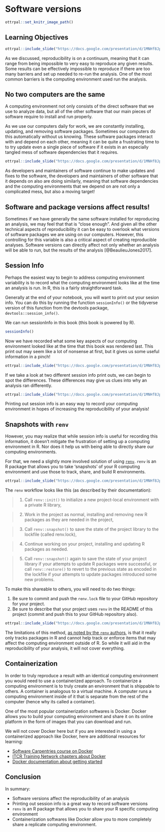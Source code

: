 
# Software versions

```r
ottrpal::set_knitr_image_path()
```

## Learning Objectives

```r
ottrpal::include_slide("https://docs.google.com/presentation/d/1MNHf8JpolaEP_vQ_kB-1xRBF9wo3haCArRu117hBoHA/edit#slide=id.g21a84b32106_0_43")
```

As we discussed, reproducibility is on a continuum, meaning that it can range from being impossible to very easy to reproduce any given results. Some results can be effectively impossible to reproduce if there are too many barriers and set up needed to re-run the analysis. One of the most common barriers is the computing environment used run the analysis.

## No two computers are the same

A computing environment not only consists of the direct software that we use to analyze data, but all of the other software that our main pieces of software require to install and run properly.

As we use our computers daily for work, we are constantly installing, updating, and removing software packages. Sometimes our computers do this automatically without us knowing. These software packages interact with and depend on each other, meaning it can be quite a frustrating time to to try update even a single piece of software if it exists in an especially tangled mess of software dependencies that it requires.

```r
ottrpal::include_slide("https://docs.google.com/presentation/d/1MNHf8JpolaEP_vQ_kB-1xRBF9wo3haCArRu117hBoHA/edit#slide=id.g21dfe2f76f9_90_50")
```

As developers and maintainers of software continue to make updates and fixes to the software, the developers and maintainers of other software that it depends on also are doing similarly, meaning that software dependencies and the computing environments that we depend on are not only a complicated mess, but also a moving target!

## Software and package versions affect results!

Sometimes if we have generally the same software installed for reproducing an analysis, we may feel that that is "close enough". And given all the other technical aspects of reproducibility it can be easy to overlook what versions of software packages we are using on our computers. However, this controlling for this variable is also a critical aspect of creating reproducible analyses. Software versions can directly affect not only whether an analysis will be able to run, but the results of the analysis [@BeaulieuJones2017].

## Session Info

Perhaps the easiest way to begin to address computing environment variability is to record what the computing environment looks like at the time an analysis is run. In R, this is a fairly straightforward task.

Generally at the end of your notebook, you will want to print out your sesion info. You can do this by running the function `sessionInfo()` or the tidyverse version of this function from the devtools package, `devtools::session_info()`.

We can run sessionInfo in this book (this book is powered by R).

```r
sessionInfo()
```

Now we have recorded what some key aspects of our computing environment looked like at the time that this book was rendered last.
This print out may seem like a lot of nonsense at first, but it gives us some useful information in a pinch!


```r
ottrpal::include_slide("https://docs.google.com/presentation/d/1MNHf8JpolaEP_vQ_kB-1xRBF9wo3haCArRu117hBoHA/edit#slide=id.g201bd406763_37_1030")
```

If we take a look at two different session info print outs, we can begin to spot the differences. These differences may give us clues into why an analysis ran differently.

```r
ottrpal::include_slide("https://docs.google.com/presentation/d/1MNHf8JpolaEP_vQ_kB-1xRBF9wo3haCArRu117hBoHA/edit#slide=id.g201bd406763_37_1333")
```

Printing out session info is an easy way to record your computing environment in hopes of increasing the reproducibility of your analysis!

## Snapshots with `renv`

However, you may realize that while session info is useful for recording this information, it doesn't mitigate the frustration of setting up a computing environment in R. Nor does it help us with being able to directly share our computing environments.

For that, we need a slightly more involved solution of using [`renv`](https://rstudio.github.io/renv/articles/renv.html). `renv` is an R package that allows you to take 'snapshots' of your R computing environment and use those to track, share, and build R environments.

```r
ottrpal::include_slide("https://docs.google.com/presentation/d/1MNHf8JpolaEP_vQ_kB-1xRBF9wo3haCArRu117hBoHA/edit#slide=id.g201bd406763_37_1333")
```

The `renv` workflow looks like this (as described by their documentation):

> 1. Call `renv::init()` to initialize a new project-local environment with a private R library,

> 2. Work in the project as normal, installing and removing new R packages as they are needed in the project,

> 3. Call `renv::snapshot()` to save the state of the project library to the lockfile (called renv.lock),

> 4. Continue working on your project, installing and updating R packages as needed.

> 5. Call `renv::snapshot()` again to save the state of your project library if your attempts to update R packages were successful, or call `renv::restore()` to revert to the previous state as encoded in the lockfile if your attempts to update packages introduced some new problems.

To make this shareable to others, you will need to do two things:

1. Be sure to commit and push the `renv.lock` file to your GitHub repository for your project.
2. Be sure to describe that your project uses `renv` in the README of this project (commit and push this to your GitHub repository also).

```r
ottrpal::include_slide("https://docs.google.com/presentation/d/1MNHf8JpolaEP_vQ_kB-1xRBF9wo3haCArRu117hBoHA/edit#slide=id.g21dfe2f76f9_90_163")
```

The limitations of this method, [as noted by the `renv` authors](https://rstudio.github.io/renv/articles/renv.html#caveats), is that it really only tracks packages in R and cannot help track or enforce items that may affect the computing environment outside of R. So while it will aid in the reproducibility of your analysis, it will not cover everything.

## Containerization

In order to truly reproduce a result with an identical computing environment you would need to use a containerized approach. To containerize a computing environment is to truly create an environment that is shippable to others. A container is analogous to a virtual machine. A computer runs a computing environment inside of it that is separate from the rest of the computer (hence why its called a container).

One of the most popular containerization softwares is Docker. Docker allows you to build your computing environment and share it on its online platform in the form of images that you can download and run.

We will not cover Docker here but if you are interested in using a containerized approach like Docker, here are additional resources for learning:

- [Software Carpentries course on Docker](https://carpentries-incubator.github.io/docker-introduction/introduction/index.html)
- [ITCR Training Network chapters about Docker](https://jhudatascience.org/Adv_Reproducibility_in_Cancer_Informatics/launching-a-docker-image.html)
- [Docker documentation about getting started](https://www.docker.com/get-started/)

## Conclusion

In summary:

- Software versions affect the reproducibility of an analysis
- Printing out session info is a great way to record software versions
- `renv` is an R package that allows you to share your R specific computing environment
- Containerization softwares like Docker allow you to more completely share a replicate computing environment.
